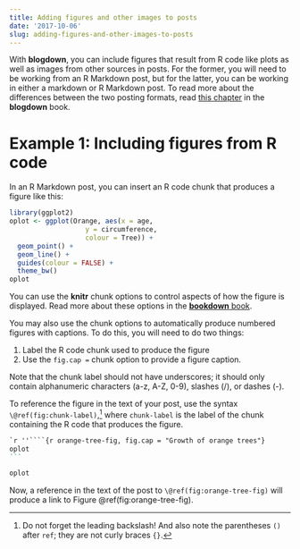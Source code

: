 ```yaml
---
title: Adding figures and other images to posts
date: '2017-10-06'
slug: adding-figures-and-other-images-to-posts
---
```


With **blogdown**, you can include figures that result from R code like plots as well as images from other sources in posts. For the former, you will need to be working from an R Markdown post, but for the latter, you can be working in either a markdown or R Markdown post. To read more about the differences between the two posting formats, read [this chapter](https://bookdown.org/yihui/blogdown/output-format.html) in the **blogdown** book.

# Example 1: Including figures from R code

In an R Markdown post, you can insert an R code chunk that produces a figure like this:

```r
library(ggplot2)
oplot <- ggplot(Orange, aes(x = age, 
                   y = circumference, 
                   colour = Tree)) +
  geom_point() +
  geom_line() +
  guides(colour = FALSE) +
  theme_bw()
oplot
```

You can use the **knitr** chunk options to control aspects of how the figure is displayed. Read more about these options in the [**bookdown** book](https://bookdown.org/yihui/bookdown/figures.html).

You may also use the chunk options to automatically produce numbered figures with captions. To do this, you will need to do two things:

1. Label the R code chunk used to produce the figure 
2. Use the `fig.cap =` chunk option to provide a figure caption. 

Note that the chunk label should not have underscores; it should only contain alphanumeric characters (a-z, A-Z, 0-9), slashes (/), or dashes (-). 

To reference the figure in the text of your post, use the syntax `\@ref(fig:chunk-label)`,^[Do not forget the leading backslash! And also note the parentheses `()` after `ref`; they are not curly braces `{}`.] where `chunk-label` is the label of the chunk containing the R code that produces the figure.


````markdown
`r ''````{r orange-tree-fig, fig.cap = "Growth of orange trees"}
oplot
```
````


```r
oplot
```

Now, a reference in the text of the post to `\@ref(fig:orange-tree-fig)` will produce a link to Figure \@ref(fig:orange-tree-fig).


